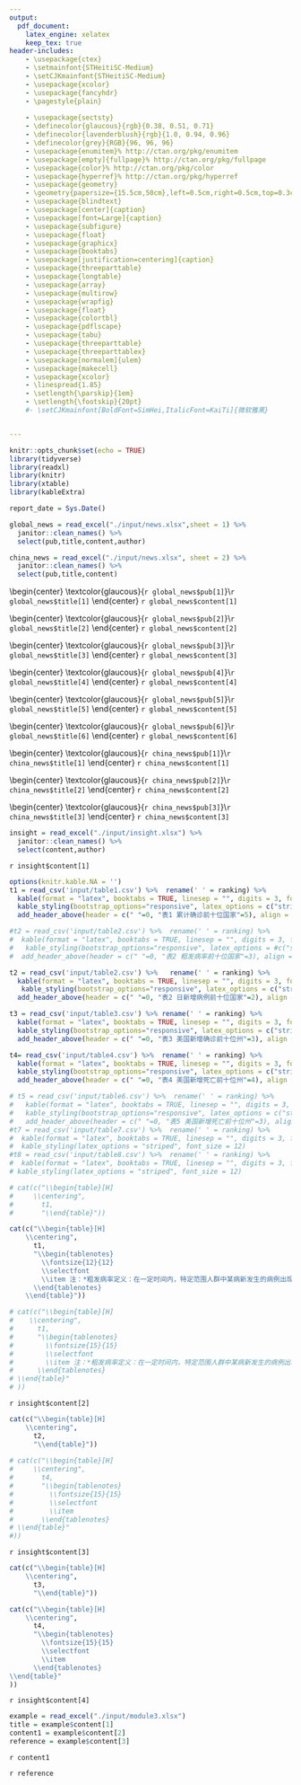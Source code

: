 ```yaml
---
output: 
  pdf_document:
    latex_engine: xelatex
    keep_tex: true
header-includes:
    - \usepackage{ctex}
    - \setmainfont{STHeitiSC-Medium}
    - \setCJKmainfont{STHeitiSC-Medium}
    - \usepackage{xcolor}
    - \usepackage{fancyhdr}
    - \pagestyle{plain}
    
    - \usepackage{sectsty}
    - \definecolor{glaucous}{rgb}{0.38, 0.51, 0.71}
    - \definecolor{lavenderblush}{rgb}{1.0, 0.94, 0.96}
    - \definecolor{grey}{RGB}{96, 96, 96}
    - \usepackage{enumitem}% http://ctan.org/pkg/enumitem
    - \usepackage[empty]{fullpage}% http://ctan.org/pkg/fullpage
    - \usepackage{color}% http://ctan.org/pkg/color
    - \usepackage{hyperref}% http://ctan.org/pkg/hyperref
    - \usepackage{geometry}
    - \geometry{papersize={15.5cm,50cm},left=0.5cm,right=0.5cm,top=0.3cm,bottom=0.3cm}
    - \usepackage{blindtext}
    - \usepackage[center]{caption}
    - \usepackage[font=Large]{caption}
    - \usepackage{subfigure}
    - \usepackage{float}
    - \usepackage{graphicx}
    - \usepackage{booktabs}
    - \usepackage[justification=centering]{caption}
    - \usepackage{threeparttable}
    - \usepackage{longtable}
    - \usepackage{array}
    - \usepackage{multirow}
    - \usepackage{wrapfig}
    - \usepackage{float}
    - \usepackage{colortbl}
    - \usepackage{pdflscape}
    - \usepackage{tabu}
    - \usepackage{threeparttable}
    - \usepackage{threeparttablex}
    - \usepackage[normalem]{ulem}
    - \usepackage{makecell}
    - \usepackage{xcolor}
    - \linespread{1.85}
    - \setlength{\parskip}{1em}
    - \setlength{\footskip}{20pt}
    #- \setCJKmainfont[BoldFont=SimHei,ItalicFont=KaiTi]{微软雅黑}


---
```

\captionsetup[figure]{name={图},labelsep=space}
\captionsetup[table]{name={表},labelsep=space} 
\fontsize{22}{22}
\selectfont
\vspace{-10truemm}

\newcommand{\resheading}[1]{%
  \noindent\fcolorbox{lavenderblush}{lavenderblush}{\makebox[\dimexpr\textwidth-2\fboxsep-2\fboxrule][c]{\textbf{~#1}}}%
}

\begin{center}
\includegraphics[height=2cm]{./input/logo2.png} 
\end{center}


\begin{center}
\fontsize{45}{45}
\textcolor{glaucous}{\textbf{新冠早报}}
\end{center}

\begin{center}
\fontsize{22}{22}
{\textcolor{glaucous}{\textbf{第87期 \space 7月22日}}}
\end{center}

\vspace{2mm}
\begin{center}
\includegraphics[height=2cm]{./input/title1.png} 
\end{center}

```r
knitr::opts_chunk$set(echo = TRUE)
library(tidyverse)
library(readxl)
library(knitr)
library(xtable)
library(kableExtra)

report_date = Sys.Date()

global_news = read_excel("./input/news.xlsx",sheet = 1) %>%
  janitor::clean_names() %>% 
  select(pub,title,content,author)

china_news = read_excel("./input/news.xlsx", sheet = 2) %>%
  janitor::clean_names() %>% 
  select(pub,title,content)
```

\begin{center}
`r global_news$author[1]` : `r global_news$author[2]`、`r global_news$author[3]`、`r global_news$author[4]`
\end{center}

\vspace{-5mm}

\begin{huge}{\textcolor{glaucous}{\textbf{国际}}}\end{huge}

\vspace{-3mm}


\begin{center}
\textcolor{glaucous}{`r global_news$pub[1]`}\\`r global_news$title[1]`
\end{center}
`r global_news$content[1]`

\begin{center}
\textcolor{glaucous}{`r global_news$pub[2]`}\\`r global_news$title[2]`
\end{center}
`r global_news$content[2]`

\begin{center}
\textcolor{glaucous}{`r global_news$pub[3]`}\\`r global_news$title[3]`
\end{center}
`r global_news$content[3]`

\begin{center}
\textcolor{glaucous}{`r global_news$pub[4]`}\\`r global_news$title[4]`
\end{center}
`r global_news$content[4]`

\begin{center}
\textcolor{glaucous}{`r global_news$pub[5]`}\\`r global_news$title[5]`
\end{center}
`r global_news$content[5]`

\begin{center}
\textcolor{glaucous}{`r global_news$pub[6]`}\\`r global_news$title[6]`
\end{center}
`r global_news$content[6]`


\vspace{5mm}

\begin{huge}{\textcolor{glaucous}{\textbf {国内}}}\end{huge}

\vspace{-3mm}

\begin{center}
\textcolor{glaucous}{`r china_news$pub[1]`}\\`r china_news$title[1]`
\end{center}
`r china_news$content[1]`

\begin{center}
\textcolor{glaucous}{`r china_news$pub[2]`}\\`r china_news$title[2]`
\end{center}
`r china_news$content[2]`

\begin{center}
\textcolor{glaucous}{`r china_news$pub[3]`}\\`r china_news$title[3]`
\end{center}
`r china_news$content[3]`



\vspace{10mm}

\begin{center}
\includegraphics[height=2cm]{./input/title2.png} 
\end{center}

\begin{Large}
\vspace{-7mm}
{数据源：约翰霍普金斯大学，The COVID Tracking  Project}
\end{Large}

\vspace{-7mm}

\begin{Large}
{数据截止至：北京时间7月21日 中午12:00}
\end{Large}


```r
insight = read_excel("./input/insight.xlsx") %>%
  janitor::clean_names() %>% 
  select(content,author)
```

\begin{center}
`r insight$author[1]` : `r insight$author[2]`
\end{center}


\begin{huge}{\textcolor{glaucous}{\textbf {一、世界疫情}}}\end{huge}


`r insight$content[1]`

\begin{figure}[H]
\captionsetup{font={huge}}
\caption{世界疫情分布趋势图\\ \vspace{-3mm}(来源：WHO)} %最终文档中希望显示的图片标题
\centering
\includegraphics[]{./input/covid1.png} %插入图片，[]中设置图片大小，{}中是图片文件名
\includegraphics[]{./input/covid4.png}
\label{} %用于文内引用的标签
\end{figure}

```r
options(knitr.kable.NA = '')
t1 = read_csv('input/table1.csv') %>%  rename(' ' = ranking) %>%
  kable(format = "latex", booktabs = TRUE, linesep = "", digits = 3, format.args = list(big.mark = ',')) %>% 
  kable_styling(bootstrap_options="responsive", latex_options = c("striped","HOLD_position", "scale_down") , font_size = 20) %>% 
  add_header_above(header = c(" "=0, "表1 累计确诊前十位国家"=5), align = "c", bold = T, line = F)

#t2 = read_csv('input/table2.csv') %>%  rename(' ' = ranking) %>% 
#  kable(format = "latex", booktabs = TRUE, linesep = "", digits = 3, format.args = #list(big.mark = ',')) %>% 
#   kable_styling(bootstrap_options="responsive", latex_options = #c("striped","HOLD_position", "scale_down"), font_size = 20) %>% 
#  add_header_above(header = c(" "=0, "表2 粗发病率前十位国家"=3), align = "c", bold = #T, line = F)

t2 = read_csv('input/table2.csv') %>%   rename(' ' = ranking) %>% 
  kable(format = "latex", booktabs = TRUE, linesep = "", digits = 3, format.args = list(big.mark = ',')) %>% 
   kable_styling(bootstrap_options="responsive", latex_options = c("striped","HOLD_position"), font_size = 20) %>% 
  add_header_above(header = c(" "=0, "表2 日新增病例前十位国家"=2), align = "c", bold = T, line = F)

t3 = read_csv('input/table3.csv') %>% rename(' ' = ranking) %>% 
  kable(format = "latex", booktabs = TRUE, linesep = "", digits = 3, format.args = list(big.mark = ',')) %>% 
  kable_styling(bootstrap_options="responsive", latex_options = c("striped","HOLD_position", "scale_down"), font_size = 20) %>% 
  add_header_above(header = c(" "=0, "表3 美国新增确诊前十位州"=3), align = "c", bold = T, line = F)

t4= read_csv('input/table4.csv') %>%  rename(' ' = ranking) %>% 
  kable(format = "latex", booktabs = TRUE, linesep = "", digits = 3, format.args = list(big.mark = ',')) %>% 
  kable_styling(bootstrap_options="responsive", latex_options = c("striped","HOLD_position", "scale_down"), font_size = 20) %>% 
  add_header_above(header = c(" "=0, "表4 美国新增死亡前十位州"=4), align = "c", bold = T, line = F)

# t5 = read_csv('input/table6.csv') %>%  rename(' ' = ranking) %>% 
#   kable(format = "latex", booktabs = TRUE, linesep = "", digits = 3, format.args = list(big.mark = ',')) %>% 
#   kable_styling(bootstrap_options="responsive", latex_options = c("striped","HOLD_position"), font_size = 20) %>% 
#   add_header_above(header = c(" "=0, "表5 美国新增死亡前十位州"=3), align = "c", bold = T, line = F)
#t7 = read_csv('input/table7.csv') %>%  rename(' ' = ranking) %>% 
#  kable(format = "latex", booktabs = TRUE, linesep = "", digits = 3, format.args = list(big.mark = ',')) %>% 
#  kable_styling(latex_options = "striped", font_size = 12)
#t8 = read_csv('input/table8.csv') %>%  rename(' ' = ranking) %>% 
#  kable(format = "latex", booktabs = TRUE, linesep = "", digits = 3, format.args = list(big.mark = ',')) %>% 
# kable_styling(latex_options = "striped", font_size = 12)
```

```r
# cat(c("\\begin{table}[H]
#     \\centering",
#       t1,
#       "\\end{table}"))

cat(c("\\begin{table}[H]
    \\centering",
      t1,
      "\\begin{tablenotes}
        \\fontsize{12}{12}
        \\selectfont
        \\item 注：*粗发病率定义：在一定时间内，特定范围人群中某病新发生的病例出现的频率。计算方式：（累计确诊病例/人口）×10万；
      \\end{tablenotes}
    \\end{table}"))

# cat(c("\\begin{table}[H]
#    \\centering",
#      t1,
#      "\\begin{tablenotes}
#        \\fontsize{15}{15}
#        \\selectfont
#        \\item 注：*粗发病率定义：在一定时间内，特定范围人群中某病新发生的病例出现的#频率。计算方式：（累计确诊病例/人口）×10万；国家人口不足 10 万人未列出 #%此处加入注释信息
#      \\end{tablenotes}
# \\end{table}"
# ))
```



`r insight$content[2]`


```r
cat(c("\\begin{table}[H]
    \\centering",
      t2,
      "\\end{table}"))
      
# cat(c("\\begin{table}[H]
#     \\centering",
#       t4,
#       "\\begin{tablenotes}
#         \\fontsize{15}{15}
#         \\selectfont
#         \\item 
#       \\end{tablenotes}
# \\end{table}"
#))
```
\vspace{5mm}
\begin{figure}[H]
\centering
\captionsetup{font={huge}}
\caption{日新增确诊病例国家趋势图}
\includegraphics[]{./input/covid2.png}
\end{figure}

\begin{figure}[H]
\centering
\captionsetup{font={huge}}
\caption{日新增死亡病例国家趋势图}
\includegraphics[]{./input/covid3.png}
\end{figure}

\vspace{-7mm}

\begin{huge}{\textcolor{glaucous}{\textbf {二、美国疫情}}}\end{huge}


`r insight$content[3]`


\begin{figure}[H]
\centering
\captionsetup{font={huge}}
\caption{美国日新增确诊前五位州趋势图}
\includegraphics[]{./input/covid5.png}
\end{figure}

\begin{figure}[H]
\centering
\captionsetup{font={huge}}
\caption{美国日新增死亡前五位州趋势图}
\includegraphics[]{./input/covid6.png}
\end{figure}


```r
cat(c("\\begin{table}[H]
    \\centering",
      t3,
      "\\end{table}"))

cat(c("\\begin{table}[H]
    \\centering",
      t4,
      "\\begin{tablenotes}
        \\fontsize{15}{15}
        \\selectfont
        \\item
      \\end{tablenotes}
\\end{table}"
))
```


`r insight$content[4]`


\vspace{15mm}

\begin{center}
\includegraphics[height=2cm]{./input/title3.png} 
\end{center}
\vspace{-7mm}

```r
example = read_excel("./input/module3.xlsx")
title = example$content[1]
content1 = example$content[2]
reference = example$content[3]
```

\vspace{5mm}

\begin{center}
\textcolor{glaucous}{\Huge `r title`}
\end{center}

\vspace{-3mm}

\begin{center}
`r example$author[1]`: `r example$author[2]`
\end{center}


`r content1`

<!-- Insert image for module 3 HERE --> 
\vspace{5mm}

\Large `r reference`


\vspace{5mm}


\centering
\fontsize{12}{12}
\selectfont
\begin{tabular}{ll}


主编：马晶  &  副主编：仁晖，史珂玮，霍舒同 \\
责任编辑: 曹洁  \\
新闻组: 胡睿绮，吴舒兰，闫怡璇 &  数据分析:宋琰 \\
热点话题：霍舒同 & 微信排版:韩佩瑾, 李萱, 王艺晓\\
\multicolumn{2}{l}{可视化组:张祺珉\, 刘逸洋\, 周梓淇\, 孙昊\, 唐星鸿\, 齐维为\,张立达}

\end{tabular}




                   
